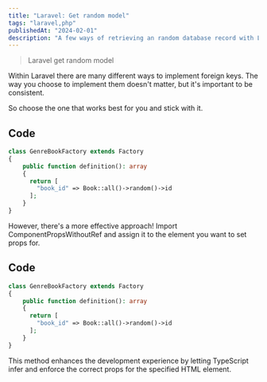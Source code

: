 ```yaml
---
title: "Laravel: Get random model"
tags: "laravel,php"
publishedAt: "2024-02-01"
description: "A few ways of retrieving an random database record with Laravel Model."
---
```


> Laravel get random model

Within Laravel there are many different ways to implement foreign keys. The way you choose to implement them doesn't matter, but it's important to be consistent.

So choose the one that works best for you and stick with it.

## Code

```php
class GenreBookFactory extends Factory
{
    public function definition(): array
    {
      return [
        "book_id" => Book::all()->random()->id
      ];
    }
}
```

However, there's a more effective approach! Import ComponentPropsWithoutRef and assign it to the element you want to set props for.

## Code

```php
class GenreBookFactory extends Factory
{
    public function definition(): array
    {
      return [
        "book_id" => Book::all()->random()->id
      ];
    }
}
```

This method enhances the development experience by letting TypeScript infer and enforce the correct props for the specified HTML element.
